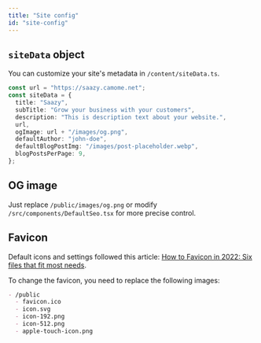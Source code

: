 ```yaml
---
title: "Site config"
id: "site-config"
---
```


## `siteData` object

You can customize your site's metadata in `/content/siteData.ts`.

```ts title="/content/siteData.ts"
const url = "https://saazy.camome.net";
const siteData = {
  title: "Saazy",
  subTitle: "Grow your business with your customers",
  description: "This is description text about your website.",
  url,
  ogImage: url + "/images/og.png",
  defaultAuthor: "john-doe",
  defaultBlogPostImg: "/images/post-placeholder.webp",
  blogPostsPerPage: 9,
};
```

## OG image

Just replace `/public/images/og.png` or modify `/src/components/DefaultSeo.tsx` for more precise control.

## Favicon

Default icons and settings followed this article: [How to Favicon in 2022: Six files that fit most needs](https://evilmartians.com/chronicles/how-to-favicon-in-2021-six-files-that-fit-most-needs).

To change the favicon, you need to replace the following images:

```md
- /public
  - favicon.ico
  - icon.svg
  - icon-192.png
  - icon-512.png
  - apple-touch-icon.png
```
